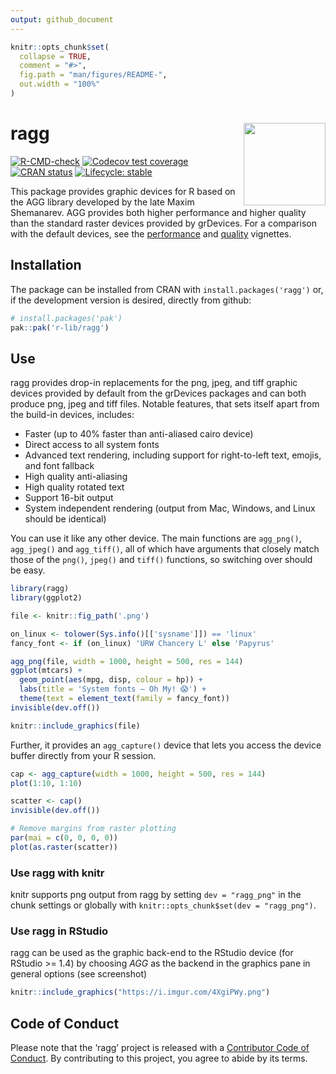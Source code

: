 ```yaml
---
output: github_document
---
```


<!-- README.md is generated from README.Rmd. Please edit that file -->

```r
knitr::opts_chunk$set(
  collapse = TRUE,
  comment = "#>",
  fig.path = "man/figures/README-",
  out.width = "100%"
)
```
# ragg <a href='https://ragg.r-lib.org'><img src='man/figures/logo.png' align="right" height="131.5" /></a>

<!-- badges: start -->
[![R-CMD-check](https://github.com/r-lib/ragg/actions/workflows/R-CMD-check.yaml/badge.svg)](https://github.com/r-lib/ragg/actions/workflows/R-CMD-check.yaml)
[![Codecov test coverage](https://codecov.io/gh/r-lib/ragg/branch/main/graph/badge.svg)](https://app.codecov.io/gh/r-lib/ragg?branch=main)
[![CRAN status](https://www.r-pkg.org/badges/version/ragg)](https://cran.r-project.org/package=ragg)
[![Lifecycle: stable](https://img.shields.io/badge/lifecycle-stable-brightgreen.svg)](https://lifecycle.r-lib.org/articles/stages.html#stable)
<!-- badges: end -->

This package provides graphic devices for R based on the AGG library developed
by the late Maxim Shemanarev. AGG provides both higher performance and higher
quality than the standard raster devices provided by grDevices. For a comparison
with the default devices, see the
[performance](https://ragg.r-lib.org/articles/ragg_performance.html) and
[quality](https://ragg.r-lib.org/articles/ragg_quality.html) vignettes.

## Installation
The package can be installed from CRAN with `install.packages('ragg')` or, if 
the development version is desired, directly from github:

```r
# install.packages('pak')
pak::pak('r-lib/ragg')
```

## Use
ragg provides drop-in replacements for the png, jpeg, and tiff graphic devices
provided by default from the grDevices packages and can both produce png, jpeg 
and tiff files. Notable features, that sets itself apart from the build-in
devices, includes:

- Faster (up to 40% faster than anti-aliased cairo device)
- Direct access to all system fonts
- Advanced text rendering, including support for right-to-left text, emojis, and
  font fallback
- High quality anti-aliasing
- High quality rotated text
- Support 16-bit output
- System independent rendering (output from Mac, Windows, and Linux should be
  identical)

You can use it like any other device. The main functions are `agg_png()`,
`agg_jpeg()` and `agg_tiff()`, all of which have arguments that closely match 
those of the `png()`, `jpeg()` and `tiff()` functions, so switching over should 
be easy.

```r
library(ragg)
library(ggplot2)

file <- knitr::fig_path('.png')

on_linux <- tolower(Sys.info()[['sysname']]) == 'linux'
fancy_font <- if (on_linux) 'URW Chancery L' else 'Papyrus'

agg_png(file, width = 1000, height = 500, res = 144)
ggplot(mtcars) + 
  geom_point(aes(mpg, disp, colour = hp)) + 
  labs(title = 'System fonts — Oh My! 😱') + 
  theme(text = element_text(family = fancy_font))
invisible(dev.off())

knitr::include_graphics(file)
```

Further, it provides an `agg_capture()` device that lets you access the device
buffer directly from your R session.

```r
cap <- agg_capture(width = 1000, height = 500, res = 144)
plot(1:10, 1:10)

scatter <- cap()
invisible(dev.off())

# Remove margins from raster plotting
par(mai = c(0, 0, 0, 0))
plot(as.raster(scatter))
```

### Use ragg with knitr
knitr supports png output from ragg by setting `dev = "ragg_png"` in the chunk
settings or globally with `knitr::opts_chunk$set(dev = "ragg_png")`.

### Use ragg in RStudio
ragg can be used as the graphic back-end to the RStudio device 
(for RStudio >= 1.4) by choosing *AGG* as the backend in the graphics pane in 
general options (see screenshot)

```r
knitr::include_graphics("https://i.imgur.com/4XgiPWy.png") 
```

## Code of Conduct
Please note that the 'ragg' project is released with a
[Contributor Code of Conduct](https://ragg.r-lib.org/CODE_OF_CONDUCT.html).
By contributing to this project, you agree to abide by its terms.
